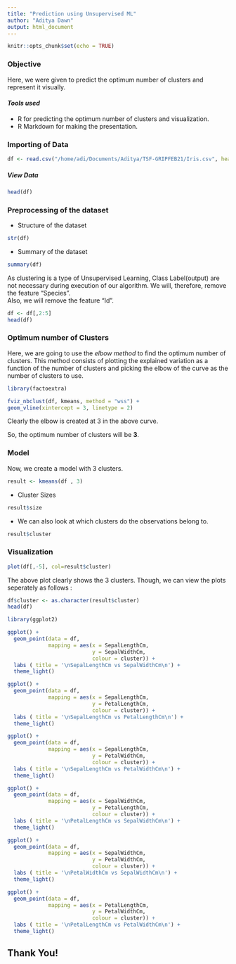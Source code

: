 ```yaml
---
title: "Prediction using Unsupervised ML"
author: "Aditya Dawn"
output: html_document
---
```


```r
knitr::opts_chunk$set(echo = TRUE)
```


###   **Objective**  
Here, we were given to predict the optimum number of clusters and represent it visually.

#### *Tools used*  
* R for predicting the optimum number of clusters and visualization.
* R Markdown for making the presentation.  

### **Importing of Data**   
```r
df <- read.csv("/home/adi/Documents/Aditya/TSF-GRIPFEB21/Iris.csv", header = TRUE)
```

##### View Data  
```r
head(df)
```

### **Preprocessing of the dataset**  
* Structure of the dataset  
```r
str(df)
```

* Summary of the dataset  
```r
summary(df)
```

As clustering is a type of Unsupervised Learning, Class Label(output) are not necessary during execution of our algorithm. We will, therefore, remove the feature “Species”.  
Also, we will remove the feature "Id".  
  
  
```r
df <- df[,2:5]
head(df)
```

### **Optimum number of Clusters**  
Here, we are going to use the *elbow method* to find the optimum number of clusters. This method consists of plotting the explained variation as a function of the number of clusters and picking the elbow of the curve as the number of clusters to use.  
```r
library(factoextra)
```
```r
fviz_nbclust(df, kmeans, method = "wss") +
geom_vline(xintercept = 3, linetype = 2)
```
  
Clearly the elbow is created at $3$ in the above curve.  

So, the optimum number of clusters will be **3**.  


### **Model**
Now, we create a model with 3 clusters.  
```r
result <- kmeans(df , 3)
```
* Cluster Sizes  
```r
result$size
```
* We can also look at which clusters do the observations belong to.  
```r
result$cluster
```

### **Visualization**
```r
plot(df[,-5], col=result$cluster)
```
  
The above plot clearly shows the 3 clusters. Though, we can view the plots seperately as follows :   
```r
df$cluster <- as.character(result$cluster)
head(df)
```
```r
library(ggplot2)
```
```r
ggplot() +
  geom_point(data = df, 
             mapping = aes(x = SepalLengthCm, 
                           y = SepalWidthCm, 
                           colour = cluster)) +
  labs ( title = '\nSepalLengthCm vs SepalWidthCm\n') +
  theme_light()
```
```r
ggplot() +
  geom_point(data = df, 
             mapping = aes(x = SepalLengthCm, 
                           y = PetalLengthCm, 
                           colour = cluster)) +
  labs ( title = '\nSepalLengthCm vs PetalLengthCm\n') +
  theme_light()
```
```r
ggplot() +
  geom_point(data = df, 
             mapping = aes(x = SepalLengthCm, 
                           y = PetalWidthCm, 
                           colour = cluster)) +
  labs ( title = '\nSepalLengthCm vs PetalWidthCm\n') +
  theme_light()
```
```r
ggplot() +
  geom_point(data = df, 
             mapping = aes(x = SepalWidthCm, 
                           y = PetalLengthCm, 
                           colour = cluster)) +
  labs ( title = '\nPetalLengthCm vs SepalWidthCm\n') +
  theme_light()
```
```r
ggplot() +
  geom_point(data = df, 
             mapping = aes(x = SepalWidthCm, 
                           y = PetalWidthCm, 
                           colour = cluster)) +
  labs ( title = '\nPetalWidthCm vs SepalWidthCm\n') +
  theme_light()
```
```r
ggplot() +
  geom_point(data = df, 
             mapping = aes(x = PetalLengthCm, 
                           y = PetalWidthCm, 
                           colour = cluster)) +
  labs ( title = '\nPetalLengthCm vs PetalWidthCm\n') +
  theme_light()
```


## Thank You!